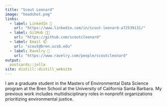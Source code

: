 ```yaml
---
title: "Scout Leonard"
image: "headshot.png"
links:
  - label: LinkedIn 🔗
    url: "https://www.linkedin.com/in/scout-leonard-a72539131/"
  - label: GitHub 👩‍💻
    url: "https://github.com/scoutcleonard"
  - label: Email 📫
    url: "scout@bren.ucsb.edu"
  - label: Ravelry 🧶
    url: "https://www.ravelry.com/people/scoutcleonard" 
output:
  postcards::jolla
site: distill::distill_website
---
```

 
I am a  graduate student in the Masters of Environmental Data Science program at the Bren School at the University of California Santa Barbara. My previous work includes multidisciplinary roles in nonprofit organizations prioritizing environmental justice. 
